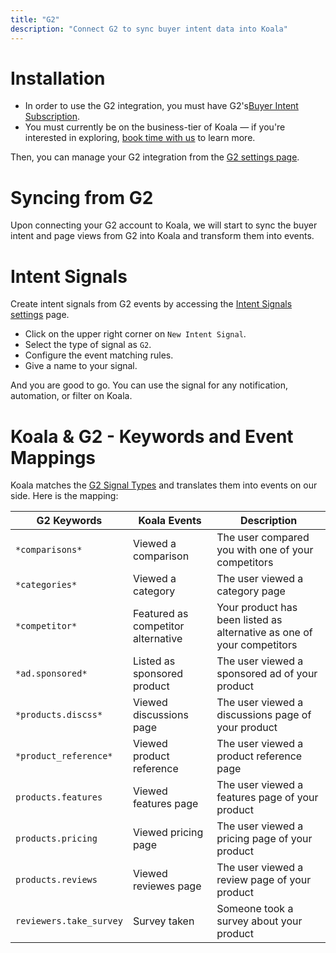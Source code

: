 ```yaml
---
title: "G2"
description: "Connect G2 to sync buyer intent data into Koala"
---
```


# Installation
- In order to use the G2 integration, you must have G2's[Buyer Intent Subscription](https://sell.g2.com/g2-buyer-intent-data).
- You must currently be on the business-tier of Koala — if you're interested in exploring, [book time with us](https://calendly.com/nick-koala/koala-intro) to learn more. 

Then, you can manage your G2 integration from the [G2 settings page](https://app.getkoala.com/goto/apps/g2).

# Syncing from G2

Upon connecting your G2 account to Koala, we will start to sync the buyer intent and page views from G2 into Koala and transform them into events.

# Intent Signals

Create intent signals from G2 events by accessing the [Intent Signals settings](https://app.getkoala.com/goto/signals) page.

- Click on the upper right corner on `New Intent Signal`.
- Select the type of signal as `G2`.
- Configure the event matching rules.
- Give a name to your signal.

And you are good to go. You can use the signal for any notification, automation, or filter on Koala.

# Koala & G2 - Keywords and Event Mappings

Koala matches the [G2 Signal Types](https://documentation.g2.com/docs/buyer-intent) and translates them into events on our side. Here is the mapping:

| G2 Keywords | Koala Events | Description 
| --- | --- | --- |
| `*comparisons*` | Viewed a comparison | The user compared you with one of your competitors
| `*categories*` | Viewed a category | The user viewed a category page
| `*competitor*` | Featured as competitor alternative | Your product has been listed as alternative as one of your competitors
| `*ad.sponsored*`| Listed as sponsored product | The user viewed a sponsored ad of your product
| `*products.discss*` | Viewed discussions page | The user viewed a discussions page of your product
| `*product_reference*`| Viewed product reference | The user viewed a product reference page
| `products.features`| Viewed features page | The user viewed a features page of your product
| `products.pricing`| Viewed pricing page | The user viewed a pricing page of your product
| `products.reviews`| Viewed reviewes page | The user viewed a review page of your product
| `reviewers.take_survey`| Survey taken | Someone took a survey about your product


